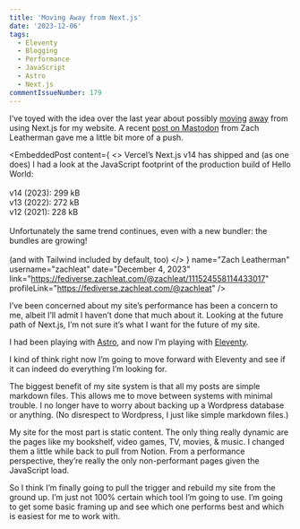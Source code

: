 ```yaml
---
title: 'Moving Away from Next.js'
date: '2023-12-06'
tags:
  - Eleventy
  - Blogging
  - Performance
  - JavaScript
  - Astro
  - Next.js
commentIssueNumber: 179
---
```


I’ve toyed with the idea over the last year about possibly [moving](https://kpwags.com/posts/2023/04/28/some-site-and-design-updates) [away](https://kpwags.com/posts/2023/08/21/digging-into-astro) from using Next.js for my website. A recent [post on Mastodon](https://fediverse.zachleat.com/@zachleat/111524558114433017) from Zach Leatherman gave me a little bit more of a push.

<EmbeddedPost
    content={
        <>
            Vercel’s Next.js v14 has shipped and (as one does) I had a look at the JavaScript footprint of the production build of Hello World:<br/>&nbsp;<br/>
            v14 (2023): 299 kB<br/>
            v13 (2022): 272 kB<br/>
            v12 (2021): 228 kB<br/>&nbsp;<br/>
            Unfortunately the same trend continues, even with a new bundler: the bundles are growing!<br/>&nbsp;<br/>
            (and with Tailwind included by default, too)
        </>
    }
    name="Zach Leatherman"
    username="zachleat"
    date="December 4, 2023"
    link="https://fediverse.zachleat.com/@zachleat/111524558114433017"
    profileLink="https://fediverse.zachleat.com/@zachleat"
/>

I’ve been concerned about my site’s performance has been a concern to me, albeit I’ll admit I haven’t done that much about it. Looking at the future path of Next.js, I’m not sure it’s what I want for the future of my site.

I had been playing with [Astro](https://astro.build/), and now I’m playing with [Eleventy](https://www.11ty.dev/).

I kind of think right now I’m going to move forward with Eleventy and see if it can indeed do everything I’m looking for.

The biggest benefit of my site system is that all my posts are simple markdown files. This allows me to move between systems with minimal trouble. I no longer have to worry about backing up a Wordpress database or anything. (No disrespect to Wordpress, I just like simple markdown files.)

My site for the most part is static content. The only thing really dynamic are the pages like my bookshelf, video games, TV, movies, & music. I changed them a little while back to pull from Notion. From a performance perspective, they’re really the only non-performant pages given the JavaScript load.

So I think I’m finally going to pull the trigger and rebuild my site from the ground up. I’m just not 100% certain which tool I’m going to use. I’m going to get some basic framing up and see which one performs best and which is easiest for me to work with.